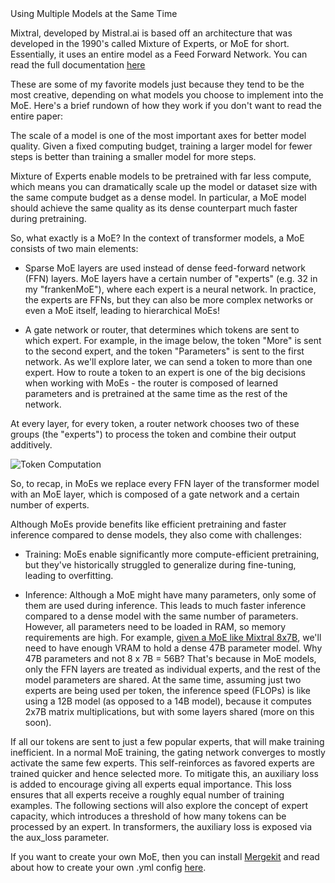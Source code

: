 <Title>Mixtral and MoE</Title>
<Tagline>Using Multiple Models at the Same Time</Tagline>

Mixtral, developed by Mistral.ai is based off an architecture that was developed in the 1990's called Mixture of Experts, or MoE for short. Essentially, it uses an entire model as a Feed Forward Network. You can read the full documentation [here](https://huggingface.co/blog/moe)

These are some of my favorite models just because they tend to be the most creative, depending on what models you choose to implement into the MoE. Here's a brief rundown of how they work if you don't want to read the entire paper:

The scale of a model is one of the most important axes for better model quality. Given a fixed computing budget, training a larger model for fewer steps is better than training a smaller model for more steps.

Mixture of Experts enable models to be pretrained with far less compute, which means you can dramatically scale up the model or dataset size with the same compute budget as a dense model. In particular, a MoE model should achieve the same quality as its dense counterpart much faster during pretraining.

So, what exactly is a MoE? In the context of transformer models, a MoE consists of two main elements:

- Sparse MoE layers are used instead of dense feed-forward network (FFN) layers. MoE layers have a certain number of "experts" (e.g. 32 in my "frankenMoE"), where each expert is a neural network. In practice, the experts are FFNs, but they can also be more complex networks or even a MoE itself, leading to hierarchical MoEs!
    
- A gate network or router, that determines which tokens are sent to which expert. For example, in the image below, the token "More" is sent to the second expert, and the token "Parameters" is sent to the first network. As we'll explore later, we can send a token to more than one expert. How to route a token to an expert is one of the big decisions when working with MoEs - the router is composed of learned parameters and is pretrained at the same time as the rest of the network.

At every layer, for every token, a router network chooses two of these groups (the "experts") to process the token and combine their output additively.

![Token Computation](/images/MOE.webp "MoE layer from the [Switch Transformers paper](https://arxiv.org/pdf/2101.03961)")

So, to recap, in MoEs we replace every FFN layer of the transformer model with an MoE layer, which is composed of a gate network and a certain number of experts.

Although MoEs provide benefits like efficient pretraining and faster inference compared to dense models, they also come with challenges:

- Training: MoEs enable significantly more compute-efficient pretraining, but they've historically struggled to generalize during fine-tuning, leading to overfitting.

- Inference: Although a MoE might have many parameters, only some of them are used during inference. This leads to much faster inference compared to a dense model with the same number of parameters. However, all parameters need to be loaded in RAM, so memory requirements are high. For example, [given a MoE like Mixtral 8x7B](https://huggingface.co/blog/moe), we'll need to have enough VRAM to hold a dense 47B parameter model. Why 47B parameters and not 8 x 7B = 56B? That's because in MoE models, only the FFN layers are treated as individual experts, and the rest of the model parameters are shared. At the same time, assuming just two experts are being used per token, the inference speed (FLOPs) is like using a 12B model (as opposed to a 14B model), because it computes 2x7B matrix multiplications, but with some layers shared (more on this soon).

If all our tokens are sent to just a few popular experts, that will make training inefficient. In a normal MoE training, the gating network converges to mostly activate the same few experts. This self-reinforces as favored experts are trained quicker and hence selected more. To mitigate this, an auxiliary loss is added to encourage giving all experts equal importance. This loss ensures that all experts receive a roughly equal number of training examples. The following sections will also explore the concept of expert capacity, which introduces a threshold of how many tokens can be processed by an expert. In transformers, the auxiliary loss is exposed via the aux_loss parameter.

If you want to create your own MoE, then you can install [Mergekit](https://github.com/arcee-ai/mergekit) and read about how to create your own .yml config [here](https://guide.repleteai.com/Text-Generation/Merging-Models/FrankenMoE).